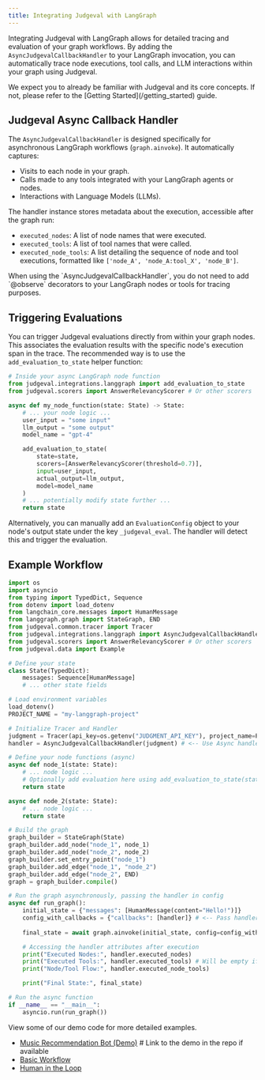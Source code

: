 ```yaml
---
title: Integrating Judgeval with LangGraph
---
```

Integrating Judgeval with LangGraph allows for detailed tracing and evaluation of your graph workflows. By adding the `AsyncJudgevalCallbackHandler` to your LangGraph invocation, you can automatically trace node executions, tool calls, and LLM interactions within your graph using Judgeval.

<Note>
We expect you to already be familiar with Judgeval and its core concepts. If not, please refer to the [Getting Started](/getting_started) guide.
</Note>

## Judgeval Async Callback Handler

The `AsyncJudgevalCallbackHandler` is designed specifically for asynchronous LangGraph workflows (`graph.ainvoke`). It automatically captures:

*   Visits to each node in your graph.
*   Calls made to any tools integrated with your LangGraph agents or nodes.
*   Interactions with Language Models (LLMs).

The handler instance stores metadata about the execution, accessible after the graph run:

- `executed_nodes`: A list of node names that were executed.
- `executed_tools`: A list of tool names that were called.
- `executed_node_tools`: A list detailing the sequence of node and tool executions, formatted like `['node_A', 'node_A:tool_X', 'node_B']`.

<Tip>
When using the `AsyncJudgevalCallbackHandler`, you do not need to add `@observe` decorators to your LangGraph nodes or tools for tracing purposes.
</Tip>

## Triggering Evaluations

You can trigger Judgeval evaluations directly from within your graph nodes. This associates the evaluation results with the specific node's execution span in the trace. The recommended way is to use the `add_evaluation_to_state` helper function:

```python
# Inside your async LangGraph node function
from judgeval.integrations.langgraph import add_evaluation_to_state
from judgeval.scorers import AnswerRelevancyScorer # Or other scorers

async def my_node_function(state: State) -> State:
    # ... your node logic ...
    user_input = "some input"
    llm_output = "some output"
    model_name = "gpt-4"

    add_evaluation_to_state(
        state=state,
        scorers=[AnswerRelevancyScorer(threshold=0.7)],
        input=user_input,
        actual_output=llm_output,
        model=model_name
    )
    # ... potentially modify state further ...
    return state

```

Alternatively, you can manually add an `EvaluationConfig` object to your node's output state under the key `_judgeval_eval`. The handler will detect this and trigger the evaluation.

## Example Workflow

```python
import os
import asyncio
from typing import TypedDict, Sequence
from dotenv import load_dotenv
from langchain_core.messages import HumanMessage
from langgraph.graph import StateGraph, END
from judgeval.common.tracer import Tracer
from judgeval.integrations.langgraph import AsyncJudgevalCallbackHandler, EvaluationConfig # <-- Import Async handler
from judgeval.scorers import AnswerRelevancyScorer # Or other scorers
from judgeval.data import Example

# Define your state
class State(TypedDict):
    messages: Sequence[HumanMessage]
    # ... other state fields

# Load environment variables
load_dotenv()
PROJECT_NAME = "my-langgraph-project"

# Initialize Tracer and Handler
judgment = Tracer(api_key=os.getenv("JUDGMENT_API_KEY"), project_name=PROJECT_NAME)
handler = AsyncJudgevalCallbackHandler(judgment) # <-- Use Async handler

# Define your node functions (async)
async def node_1(state: State):
    # ... node logic ...
    # Optionally add evaluation here using add_evaluation_to_state(state, ...)
    return state

async def node_2(state: State):
    # ... node logic ...
    return state

# Build the graph
graph_builder = StateGraph(State)
graph_builder.add_node("node_1", node_1)
graph_builder.add_node("node_2", node_2)
graph_builder.set_entry_point("node_1")
graph_builder.add_edge("node_1", "node_2")
graph_builder.add_edge("node_2", END)
graph = graph_builder.compile()

# Run the graph asynchronously, passing the handler in config
async def run_graph():
    initial_state = {"messages": [HumanMessage(content="Hello!")]}
    config_with_callbacks = {"callbacks": [handler]} # <-- Pass handler here
    
    final_state = await graph.ainvoke(initial_state, config=config_with_callbacks) # <-- Use ainvoke

    # Accessing the handler attributes after execution
    print("Executed Nodes:", handler.executed_nodes)
    print("Executed Tools:", handler.executed_tools) # Will be empty if no tools used
    print("Node/Tool Flow:", handler.executed_node_tools)

    print("Final State:", final_state)

# Run the async function
if __name__ == "__main__":
    asyncio.run(run_graph())

```

View some of our demo code for more detailed examples.

- [Music Recommendation Bot (Demo)](https://github.com/JudgmentLabs/judgment-py/blob/main/src/demo/langgraph_demo.py) # Link to the demo in the repo if available
- [Basic Workflow](https://github.com/JudgmentLabs/judgment-cookbook/blob/main/integrations/langgraph/basic.py)
- [Human in the Loop](https://github.com/JudgmentLabs/judgment-cookbook/blob/main/integrations/langgraph/human_in_the_loop/human_in_the_loop.py)
